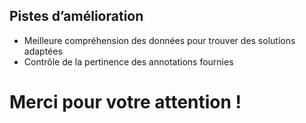 ## Pistes d'amélioration

- Meilleure compréhension des données pour trouver des solutions adaptées
- Contrôle de la pertinence des annotations fournies

# Merci pour votre attention !
